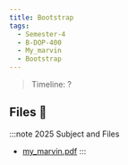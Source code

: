 ```yaml
---
title: Bootstrap
tags:
  - Semester-4
  - B-DOP-400
  - My_marvin
  - Bootstrap
---
```

> Timeline: ?


## Files 📂

:::note 2025 Subject and Files
- [my_marvin.pdf](https://github.com/Studio-17/Epitech-Subjects/raw/main/Semester-4/B-DOP-400/My_marvin/Bootstrap/my_marvin.pdf)
:::

